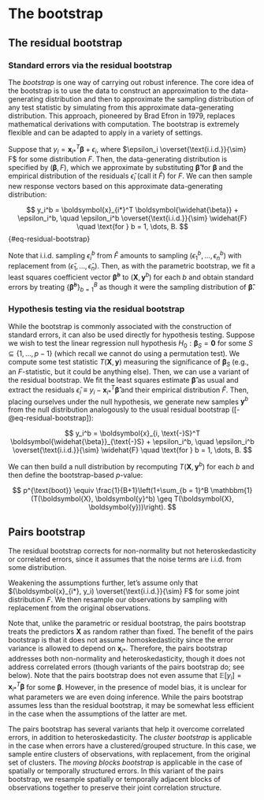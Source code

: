 # The bootstrap {#sec-bootstrap}

## The residual bootstrap {#sec-residual-bootstrap}

### Standard errors via the residual bootstrap

The *bootstrap* is one way of carrying out robust inference. The core idea of the bootstrap is to use the data to construct an approximation to the data-generating distribution and then to approximate the sampling distribution of any test statistic by simulating from this approximate data-generating distribution. This approach, pioneered by Brad Efron in 1979, replaces mathematical derivations with computation. The bootstrap is extremely flexible and can be adapted to apply in a variety of settings.

Suppose that $y_i = \boldsymbol{x}_{i*}^T \boldsymbol{\beta} + \epsilon_i$, where $\epsilon_i \overset{\text{i.i.d.}}{\sim} F$ for some distribution $F$. Then, the data-generating distribution is specified by $(\boldsymbol{\beta}, F)$, which we approximate by substituting $\boldsymbol{\widehat{\beta}}$ for $\boldsymbol{\beta}$ and the empirical distribution of the residuals $\widehat{\epsilon}_i$ (call it $\widehat{F}$) for $F$. We can then sample new response vectors based on this approximate data-generating distribution:

$$
y_i^b = \boldsymbol{x}_{i*}^T \boldsymbol{\widehat{\beta}} + \epsilon_i^b, \quad \epsilon_i^b \overset{\text{i.i.d.}}{\sim} \widehat{F} \quad \text{for } b = 1, \dots, B.
$$ {#eq-residual-bootstrap}

Note that i.i.d. sampling $\epsilon_i^b$ from $\widehat{F}$ amounts to sampling $(\epsilon_1^b, \dots, \epsilon_n^b)$ with replacement from $(\widehat{\epsilon}_1, \dots, \widehat{\epsilon}_n)$. Then, as with the parametric bootstrap, we fit a least squares coefficient vector $\boldsymbol{\widehat{\beta}}^b$ to $(\boldsymbol{X}, \boldsymbol{y}^b)$ for each $b$ and obtain standard errors by treating $\{\boldsymbol{\widehat{\beta}}^b\}_{b = 1}^B$ as though it were the sampling distribution of $\boldsymbol{\widehat{\beta}}$.

### Hypothesis testing via the residual bootstrap

While the bootstrap is commonly associated with the construction of standard errors, it can also be used directly for hypothesis testing. Suppose we wish to test the linear regression null hypothesis $H_0: \boldsymbol{\beta}_S = \boldsymbol{0}$ for some $S \subseteq \{1, \dots, p-1\}$ (which recall we cannot do using a permutation test). We compute some test statistic $T(\boldsymbol{X}, \boldsymbol{y})$ measuring the significance of $\boldsymbol{\beta}_S$ (e.g., an $F$-statistic, but it could be anything else). Then, we can use a variant of the residual bootstrap. We fit the least squares estimate $\boldsymbol{\widehat{\beta}}$ as usual and extract the residuals $\widehat{\epsilon}_i \equiv y_i - \boldsymbol{x}_{i*}^T \boldsymbol{\widehat{\beta}}$ and their empirical distribution $\widehat{F}$. Then, placing ourselves under the null hypothesis, we generate new samples $\boldsymbol{y}^b$ from the null distribution analogously to the usual residual bootstrap ([-@eq-residual-bootstrap]):

$$
y_i^b = \boldsymbol{x}_{i, \text{-}S}^T \boldsymbol{\widehat{\beta}}_{\text{-}S} + \epsilon_i^b, \quad \epsilon_i^b \overset{\text{i.i.d.}}{\sim} \widehat{F} \quad \text{for } b = 1, \dots, B.
$$

We can then build a null distribution by recomputing $T(\boldsymbol{X}, \boldsymbol{y}^b)$ for each $b$ and then define the bootstrap-based $p$-value:

$$
p^{\text{boot}} \equiv \frac{1}{B+1}\left(1+\sum_{b = 1}^B \mathbbm{1}(T(\boldsymbol{X}, \boldsymbol{y}^b) \geq T(\boldsymbol{X}, \boldsymbol{y}))\right).
$$

## Pairs bootstrap {#sec-pairs-bootstrap}

The residual bootstrap corrects for non-normality but not heteroskedasticity or correlated errors, since it assumes that the noise terms are i.i.d. from some distribution.

Weakening the assumptions further, let's assume only that $(\boldsymbol{x}_{i*}, y_i) \overset{\text{i.i.d.}}{\sim} F$ for some joint distribution $F$. We then resample our observations by sampling with replacement from the original observations.

Note that, unlike the parametric or residual bootstrap, the pairs bootstrap treats the predictors $\boldsymbol{X}$ as random rather than fixed. The benefit of the pairs bootstrap is that it does not assume homoskedasticity since the error variance is allowed to depend on $\boldsymbol{x}_{i*}$. Therefore, the pairs bootstrap addresses both non-normality and heteroskedasticity, though it does not address correlated errors (though variants of the pairs bootstrap do; see below). Note that the pairs bootstrap does not even assume that $\mathbb{E}[y_i] = \boldsymbol{x}_{i*}^T \boldsymbol{\beta}$ for some $\boldsymbol{\beta}$. However, in the presence of model bias, it is unclear for what parameters we are even doing inference. While the pairs bootstrap assumes less than the residual bootstrap, it may be somewhat less efficient in the case when the assumptions of the latter are met.

The pairs bootstrap has several variants that help it overcome correlated errors, in addition to heteroskedasticity. The *cluster bootstrap* is applicable in the case when errors have a clustered/grouped structure. In this case, we sample entire clusters of observations, with replacement, from the original set of clusters. The *moving blocks bootstrap* is applicable in the case of spatially or temporally structured errors. In this variant of the pairs bootstrap, we resample spatially or temporally adjacent blocks of observations together to preserve their joint correlation structure.
